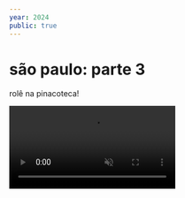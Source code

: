 ```yaml
---
year: 2024
public: true
---
```



# são paulo: parte 3

rolê na pinacoteca!

<video src={video1} autoplay loop muted />

![2](./pina2.jpg)

![3](./pina3.jpg)

![4](./pina4.jpg)

![6](./pina6.jpg)

![7](./pina7.jpg)
